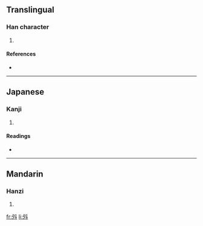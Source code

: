 ==Translingual==

===Han character===
{{Han char|rn=68|rad=斗|as=03|sn=7|four=|canj=弓戈卜十 (NIYJ)}}

# {{defn|Han|sort=斗03}}

====References====
* {{Han ref|kx=0478.020|dkj=13491|dj=0836.020|hdz=32252.020|uh=6598|ud=26008}}

----

==Japanese==

===Kanji===
{{ja-kanji|grade=|rs=斗03}}

# {{defn|Japanese}}

====Readings====
* {{ja-readings|on=[[しょう]] (shō)|kun=[[のぼる]] (noboru)}}

----

==Mandarin==

===Hanzi===
{{cmn-hanzi|pin=[[liáo]] ([[liao2]]), [[shēng]] ([[sheng1]])|wg=liao<sup>2</sup>, sheng<sup>1</sup>}}

# {{defn|Mandarin}}

[[fr:斘]]
[[li:斘]]